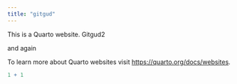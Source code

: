 ```yaml
---
title: "gitgud"
---
```


This is a Quarto website. Gitgud2 

and again


To learn more about Quarto websites visit <https://quarto.org/docs/websites>.

```r
1 + 1
```
